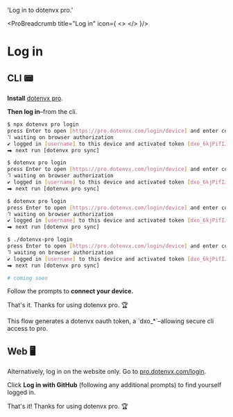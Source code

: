 

  'Log in to dotenvx pro.'

<ProBreadcrumb title="Log in" icon={
  <>
    <DotenvxProIcon className="h-9 w-9 text-[#0080FF]"/>
  </>
}/>
# Log in 
<GuideHeading lead={description} />

## CLI 📟

**Install** [dotenvx pro](https://github.com/dotenvx/dotenvx-pro).

<InstallProCodeGroup />

**Then log in**–from the cli.

<CodeGroup>

```bash {{ title: "Npm" }}
$ npx dotenvx pro login
press Enter to open [https://pro.dotenvx.com/login/device] and enter code [D9C1-03BC]... (Y/n)
⠹ waiting on browser authorization
✔ logged in [username] to this device and activated token [dxo_6kjPifI…]
⮕ next run [dotenvx pro sync]
```

```bash {{ title: "Curl" }}
$ dotenvx pro login
press Enter to open [https://pro.dotenvx.com/login/device] and enter code [D9C1-03BC]... (Y/n)
⠹ waiting on browser authorization
✔ logged in [username] to this device and activated token [dxo_6kjPifI…]
⮕ next run [dotenvx pro sync]
```

```bash {{ title: "Brew" }}
$ dotenvx pro login
press Enter to open [https://pro.dotenvx.com/login/device] and enter code [D9C1-03BC]... (Y/n)
⠹ waiting on browser authorization
✔ logged in [username] to this device and activated token [dxo_6kjPifI…]
⮕ next run [dotenvx pro sync]

```

```bash {{ title: "GitHub Releases" }}
$ ./dotenvx-pro login
press Enter to open [https://pro.dotenvx.com/login/device] and enter code [D9C1-03BC]... (Y/n)
⠹ waiting on browser authorization
✔ logged in [username] to this device and activated token [dxo_6kjPifI…]
⮕ next run [dotenvx pro sync]
```

```bash {{ title: "Windows" }}
# coming soon
```

</CodeGroup>

Follow the prompts to **connect your device.**

<ScreenshotBrowser url='https://github.com/user-attachments/assets/5369b5d4-5c2b-4bc6-94f2-97f55d2ca194' www='pro.dotenvx.com' width='md:w-4/6' />

That's it. Thanks for using dotenvx pro. 🏆

<Note>
  This flow generates a dotenvx oauth token, a `dxo_*`–allowing secure cli access to pro.
</Note>

## Web 🖥️

Alternatively, log in on the website only. Go to [pro.dotenvx.com/login](https://pro.dotenvx.com/login).

<ScreenshotBrowser url='https://github.com/user-attachments/assets/831f9113-ce14-43c6-bb7a-19f6b892b534' www='pro.dotenvx.com' width='md:w-4/6' />

Click **Log in with GitHub** (following any additional prompts) to find yourself logged in.

<ScreenshotBrowser url='https://github.com/user-attachments/assets/53896ee6-dfa0-4b71-8783-6f849bf6b6eb' www='pro.dotenvx.com' width='md:w-4/6' />

That's it! Thanks for using dotenvx pro. 🏆
